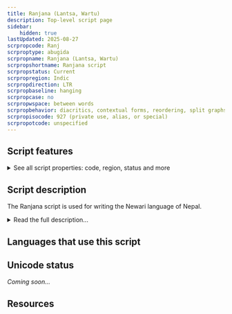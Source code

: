 ```yaml
---
title: Ranjana (Lantsa, Wartu)
description: Top-level script page
sidebar:
    hidden: true
lastUpdated: 2025-08-27
scrpropcode: Ranj
scrproptype: abugida
scrpropname: Ranjana (Lantsa, Wartu)
scrpropshortname: Ranjana script
scrpropstatus: Current
scrpropregion: Indic
scrpropdirection: LTR
scrpropbaseline: hanging
scrpropcase: no
scrpropwspace: between words
scrpropbehavior: diacritics, contextual forms, reordering, split graphs, required ligatures
scrpropisocode: 927 (private use, alias, or special)
scrpropotcode: unspecified
---
```



## Script features

<details>
<summary> See all script properties: code, region, status and more</summary>
<ScriptInfo />
</details>

## Script description

The Ranjana script is used for writing the Newari language of Nepal.

<details>
<summary>Read the full description...</summary>This language is also called Nepal-Bhasha, literally 'Nepal-Language', but it is not to be confused with Nepali. Similarly, the script is one of six subsumed under the name Nepal-Lipi, literally 'Nepal-Script', though it is not to be confused with Devanagari, which is the script used for writing Nepali. 

Ranjana was previously used along with the Prachalit, Bhujimol, Kutila, Golmol, and Litumol scripts for writing Newari, a Tibeto-Burman language unrelated to Nepali. Use of these scripts began to decline after the Gorkhali conquest of the Kathmandu valley in 1769, and they are now rarely used. Of the six, Prachalit and Ranjana are the most well-known, although even these are not commonly used and most young Newari speakers cannot read them. 

The script was derived from Brahmi via the Old Nepal script, both of which are now extinct, around the 12th century AD. It has been used since that time in a gradually decreasing capacity, but is still used for producing Hindu and Buddhist religious texts and taught in Buddhist monasteries. It is also used as a decorative script in much the same way as calligraphy is used in the West.

Ranjana is written from left to right. It must be written using a calligraphic implement, as the thickness of the strokes is important. It is an abugida, that is, each consonant letter represents a CV syllable inherently having the default vowel [a]. This vowel can be changed by appending various vowel diacritics to the consonant letter, or silenced by writing a _virama_ below the letter. Vowels at the start of a word are not written with a vowel diacritic as there is no preceding consonant for them to append to; instead they are written with an independent vowel letter, which is generally unrelated in shape to the corresponding vowel diacritic. There are thirty-three consonant letters, thirteen vowel diacritics and fourteen independent vowel letters.

Like many of the Brahmic scripts, Ranjana represents consonant clusters using conjuncts. These are usually stacked vertically. Unlike many of the Brahmic scripts (which use the _anusvara_ or _candrabindu_ symbols for this purpose), Ranjana also uses stacked conjuncts to represent homorganic nasals; that is, nasals pronounced in the same place as the following consonant, for example the [ndʒ] cluster in the middle of the word 'Ganges'.

The Ranjana script also employs the _danda_ and _double danda_ symbols used by a number of Indic scripts in a manner similar to the Latin comma and full stop. A _viram_ symbol (not to be confused with _virama_, above) is used to mark the end of a verse or section. There is also a symbol called _yig mgo_ which is a head mark used to indicate the first page in an unbound folio. The sacred symbol Om is written with a special letter.

There is a set of Ranjana digits from 0-9.

A variation of the Ranjana script exists, called _Wartu_. This is much the same as standard Ranjana, but with a wiggly headline on many of the letters.

_This script is not currently recognized by [ISO 15924](http://www.unicode.org/iso15924/), but is included in ScriptSource for research purposes. If you have any information on this script, please add the information to the site. Your contributions can be a great help in refining and expanding the ISO 15924 standard._
</details>

## Languages that use this script

<WsList script='Ranj' wsMax='5' />

## Unicode status

_Coming soon..._

## Resources

<ScriptResources detailSummary='seemore' />

